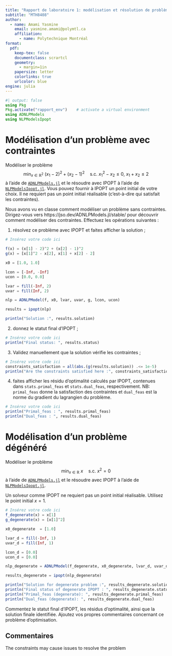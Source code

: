 ```yaml
---
title: "Rapport de laboratoire 1: modélisation et résolution de problèmes avec IPOPT"
subtitle: "MTH8408"
author:
  - name: Amami Yasmine
    email: yasmine.amami@polymtl.ca
    affiliation:
      - name: Polytechnique Montréal
format:
  pdf:
    keep-tex: false
    documentclass: scrartcl
    geometry:
      - margin=1in
    papersize: letter
    colorlinks: true
    urlcolor: blue
engine: julia
---
```


```julia
#| output: false
using Pkg
Pkg.activate("rapport_env")    # activate a virtual environment
using ADNLPModels
using NLPModelsIpopt
```

# Modélisation d'un problème avec contraintes

Modéliser le problème
$$
\min_{x \in \mathbb{R}^2} \ (x_1 - 2)^2 + (x_2 - 1)^2 \quad \text{s.c.} \ x_1^2 - x_2 \leq 0, \ x_1 + x_2 \leq 2
$$
à l'aide de [`ADNLPModels.jl`](https://github.com/JuliaSmoothOptimizers/ADNLPModels.jl) et le résoudre avec IPOPT à l'aide de [`NLPModelsIpopt.jl`](https://github.com/JuliaSmoothOptimizers/NLPModelsIpopt.jl).
Vous pouvez fournir à IPOPT un point initial de votre choix.
Il ne requiert pas un point initial réalisable (c'est-à-dire qui satisfait les contraintes).

Nous avons vu en classe comment modéliser un problème sans contraintes.
Dirigez-vous vers https://jso.dev/ADNLPModels.jl/stable/ pour découvrir comment modéliser des contraintes.
Effectuez les opérations suivantes :

1. résolvez ce problème avec IPOPT et faites afficher la solution ;

```julia
# Insérez votre code ici

f(x) = (x[1] - 2)^2 + (x[2] - 1)^2
g(x) = [x[1]^2 - x[2], x[1] + x[2] - 2]

x0 = [1.0, 1.0]

lcon = [-Inf, -Inf]
ucon = [0.0, 0.0]

lvar = fill(-Inf, 2)
uvar = fill(Inf, 2)

nlp = ADNLPModel(f, x0, lvar, uvar, g, lcon, ucon)

results = ipopt(nlp)

println("Solution :", results.solution)
```

2. donnez le statut final d'IPOPT ;


```julia
# Insérez votre code ici
println("Final status: ", results.status)
```

3. Validez manuellement que la solution vérifie les contraintes ;

```julia
# Insérez votre code ici
constraints_satisfaction = all(abs.(g(results.solution)) .<= 1e-5)
println("Are the constraints satisfied here :", constraints_satisfaction)
```

4. faites afficher les résidu d'optimalité calculés par IPOPT, contenues dans `stats.primal_feas` et `stats.dual_feas`, respectivement.
   NB: `primal_feas` donne la satisfaction des contraintes et `dual_feas` est la norme du gradient du lagrangien du problème.

```julia
# Insérez votre code ici
println("Primal_feas : ", results.primal_feas)
println("Dual_feas : ", results.dual_feas)
```

# Modélisation d'un problème dégénéré

Modéliser le problème
$$
\min_{x \in \mathbb{R}} \ x \quad \text{s.c.} \ x^2 = 0
$$
à l'aide de [`ADNLPModels.jl`](https://github.com/JuliaSmoothOptimizers/ADNLPModels.jl) et le résoudre avec IPOPT à l'aide de [`NLPModelsIpopt.jl`](https://github.com/JuliaSmoothOptimizers/NLPModelsIpopt.jl).

Un solveur comme IPOPT ne requiert pas un point initial réalisable.
Utilisez le point initial $x = 1$.

```julia
# Insérez votre code ici
f_degenerate(x) = x[1]
g_degenerate(x) = [x[1]^2]

x0_degenerate  = [1.0]

lvar_d = fill(-Inf, 1)
uvar_d = fill(Inf, 1)

lcon_d = [0.0]
ucon_d = [0.0]

nlp_degenerate = ADNLPModel(f_degenerate, x0_degenerate, lvar_d, uvar_d, g_degenerate, lcon_d, ucon_d)

results_degenerate = ipopt(nlp_degenerate)

println("Solution for degenerate problem :", results_degenerate.solution)
println("Final status of degenerate IPOPT : ", results_degenerate.status)
println("Primal_feas (degenerate): ", results_degenerate.primal_feas)
println("Dual_feas (degenerate): ", results_degenerate.dual_feas)

```

Commentez le statut final d'IPOPT, les résidus d'optimalité, ainsi que la solution finale identifiée.
Ajoutez vos propres commentaires concernant ce problème d'optimisation.

## Commentaires

<!-- Insérez vos commentaires ci-dessous. -->
The constraints may cause issues to resolve the problem
